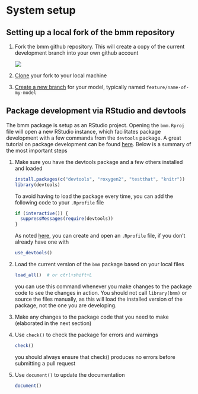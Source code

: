 # System setup  {#sec-setup}

## Setting up a local fork of the bmm repository

1.  Fork the bmm github repository. This will create a copy of the current development branch into your own github account

    ![](images/clipboard-758253314.png)

2.  [Clone](https://docs.github.com/en/repositories/creating-and-managing-repositories/cloning-a-repository) your fork to your local machine

3.  [Create a new branch](https://github.com/Kunena/Kunena-Forum/wiki/Create-a-new-branch-with-git-and-manage-branches) for your model, typically named `feature/name-of-my-model`

## Package development via RStudio and devtools

The bmm package is setup as an RStudio project. Opening the `bmm.Rproj` file will open a new RStudio instance, which facilitates package development with a few commands from the `devtools` package. A great tutorial on package development can be found [here](https://r-pkgs.org/). Below is a summary of the most important steps

1.  Make sure you have the devtools package and a few others installed and loaded

    ``` r
    install.packages(c("devtools", "roxygen2", "testthat", "knitr"))
    library(devtools)
    ```

    To avoid having to load the package every time, you can add the following code to your `.Rprofile` file

    ``` r
    if (interactive()) {
      suppressMessages(require(devtools))
    }
    ```

    As noted [here](https://r-pkgs.org/setup.html#personal-startup-configuration), you can create and open an `.Rprofile` file, if you don't already have one with

    ``` r
    use_devtools()
    ```

2.  Load the current version of the `bmm` package based on your local files

    ``` r
    load_all()  # or ctrl+shift+L
    ```

    you can use this command whenever you make changes to the package code to see the changes in action. You should not call `library(bmm)` or source the files manually, as this will load the installed version of the package, not the one you are developing.

3.  Make any changes to the package code that you need to make (elaborated in the next section)

4.  Use `check()` to check the package for errors and warnings

    ``` r
    check()
    ```

    you should always ensure that check() produces no errors before submitting a pull request

5.  Use `document()` to update the documentation

    ``` r
    document()
    ```

    </details>

